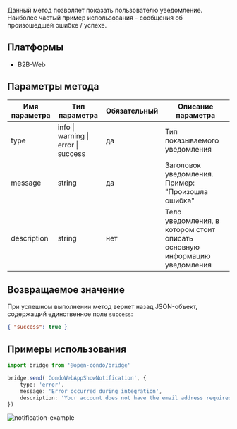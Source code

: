 Данный метод позволяет показать пользователю уведомление.
Наиболее частый пример использования - сообщения об произошедшей ошибке / успехе.

## Платформы
- B2B-Web


## Параметры метода

| Имя параметра | Тип параметра                                     | Обязательный | Описание параметра                                                        |
|---------------|---------------------------------------------------|--------------|---------------------------------------------------------------------------|
| type          | info  \|  warning  \|  error  \|  success         | да           | Тип показываемого уведомления                                             |
| message       | string                                            | да           | Заголовок уведомления. Пример: "Произошла ошибка"                         |
| description   | string                                            | нет          | Тело уведомления, в котором стоит описать основную информацию уведомления |

## Возвращаемое значение

При успешном выполнении метод вернет назад JSON-объект, содержащий единственное поле `success`:
```json
{ "success": true }
```

## Примеры использования
```typescript
import bridge from '@open-condo/bridge'

bridge.send('CondoWebAppShowNotification', {
    type: 'error',
    message: 'Error occurred during integration',
    description: 'Your account does not have the email address required to connect the mini-application'
})
```

![notification-example](/bridge/show-notification.png)
